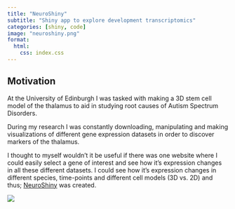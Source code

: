 ```yaml
---
title: "NeuroShiny"
subtitle: "Shiny app to explore development transcriptomics"
categories: [shiny, code]
image: "neuroshiny.png"
format:
  html:
    css: index.css
---
```


::: card
<h2>Motivation</h2>

At the University of Edinburgh I was tasked with making a 3D stem cell model of the thalamus to aid in studying root causes of Autism Spectrum Disorders.

During my research I was constantly downloading, manipulating and making visualizations of different gene expression datasets in order to discover markers of the thalamus.

I thought to myself wouldn't it be useful if there was one website where I could easily select a gene of interest and see how it's expression changes in all these different datasets. I could see how it's expression changes in different species, time-points and different cell models (3D vs. 2D) and thus; <a class='hyperlink-dark' href="https://rosie-griffiths.shinyapps.io/NeuroShiny/" target="_blank" rel="noopener noreferrer">NeuroShiny</a> was created.
:::

<a href="https://rosie-griffiths.shinyapps.io/NeuroShiny/" target="_blank" rel="noopener noreferrer"><img src="neuroshiny.png" class="blog-photo hyperlink"/></a>
